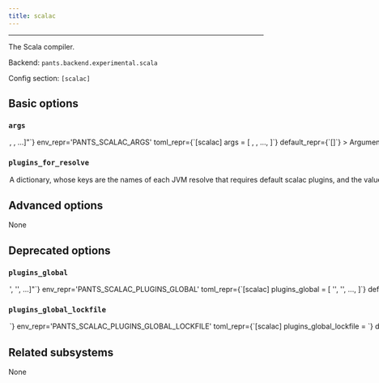 ```yaml
---
title: scalac
---
```



---

The Scala compiler.

Backend: <span className="color--primary">`pants.backend.experimental.scala`</span>

Config section: <span className="color--primary">`[scalac]`</span>

<span className={styles.options}>

## Basic options

### `args`

<Option
  cli_repr={`--scalac-args="[<shell_str>, <shell_str>, ...]"`}
  env_repr='PANTS_SCALAC_ARGS'
  toml_repr={`[scalac]
args = [
    <shell_str>,
    <shell_str>,
    ...,
]`}
  default_repr={`[]`}
>

Arguments to pass directly to scalac, e.g. `--scalac-args='-encoding UTF-8'`.

</Option>

### `plugins_for_resolve`

<Option
  cli_repr={`--scalac-plugins-for-resolve="{'key1': val1, 'key2': val2, ...}"`}
  env_repr='PANTS_SCALAC_PLUGINS_FOR_RESOLVE'
  toml_repr={`[scalac.plugins_for_resolve]
key1 = val1
key2 = val2
...`}
  default_repr={`{}`}
>

A dictionary, whose keys are the names of each JVM resolve that requires default `scalac` plugins, and the value is a comma-separated string consisting of scalac plugin names. Each specified plugin must have a corresponding `scalac_plugin` target that specifies that name in either its `plugin_name` field or is the same as its target name.

</Option>

## Advanced options

None

## Deprecated options

### `plugins_global`

<Option
  cli_repr={`--scalac-plugins-global="['<str>', '<str>', ...]"`}
  env_repr='PANTS_SCALAC_PLUGINS_GLOBAL'
  toml_repr={`[scalac]
plugins_global = [
    '<str>',
    '<str>',
    ...,
]`}
  default_repr={`[]`}
  removal_version='2.12.0.dev0'
  removal_hint={'Use `--scalac-plugins-for-resolve` instead to use user resolves'}
>

A list of addresses of `scalac_plugin` targets which should be used for compilation of all Scala targets in a build.

If you set this, you must also set `[scalac].plugins_global_lockfile`.

</Option>

### `plugins_global_lockfile`

<Option
  cli_repr={`--scalac-plugins-global-lockfile=<str>`}
  env_repr='PANTS_SCALAC_PLUGINS_GLOBAL_LOCKFILE'
  toml_repr={`[scalac]
plugins_global_lockfile = <str>`}
  default_repr={`<default>`}
  removal_version='2.12.0.dev0'
  removal_hint={'Use `--scalac-plugins-for-resolve` instead, which will add plugin dependencies to JVM user resolves.'}
>

The filename of the lockfile for global plugins. You must set this option to a file path, e.g. &#x27;3rdparty/jvm/global_scalac_plugins.lock&#x27;, if you set `[scalac].plugins_global`.

</Option>

## Related subsystems

None

</span>
